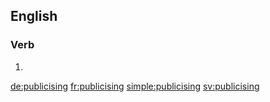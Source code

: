 ==English==

===Verb===
{{head|en}}

# {{present participle of|publicise|lang=en}}

[[de:publicising]]
[[fr:publicising]]
[[simple:publicising]]
[[sv:publicising]]